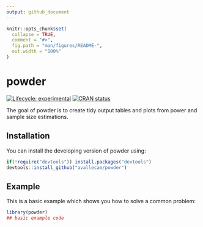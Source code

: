 ```yaml
---
output: github_document
---
```


<!-- README.md is generated from README.Rmd. Please edit that file -->

```r
knitr::opts_chunk$set(
  collapse = TRUE,
  comment = "#>",
  fig.path = "man/figures/README-",
  out.width = "100%"
)
```
# powder

<!-- badges: start -->
[![Lifecycle: experimental](https://img.shields.io/badge/lifecycle-experimental-orange.svg)](https://www.tidyverse.org/lifecycle/#experimental)
[![CRAN status](https://www.r-pkg.org/badges/version/powder)](https://cran.r-project.org/package=powder)
<!-- badges: end -->

The goal of powder is to create tidy output tables and plots from power and sample size estimations.

## Installation

You can install the developing version of powder using:

```r
if(!require("devtools")) install.packages("devtools")
devtools::install_github("avallecam/powder")
```

<!--

You can install the released version of powder from [CRAN](https://CRAN.R-project.org) with:

``` r
install.packages("powder")
```

-->

## Example

This is a basic example which shows you how to solve a common problem:

```r
library(powder)
## basic example code
```

<!--

What is special about using `README.Rmd` instead of just `README.md`? You can include R chunks like so:

```r
summary(cars)
```

You'll still need to render `README.Rmd` regularly, to keep `README.md` up-to-date.

You can also embed plots, for example:

```r
plot(pressure)
```

In that case, don't forget to commit and push the resulting figure files, so they display on GitHub!

-->
